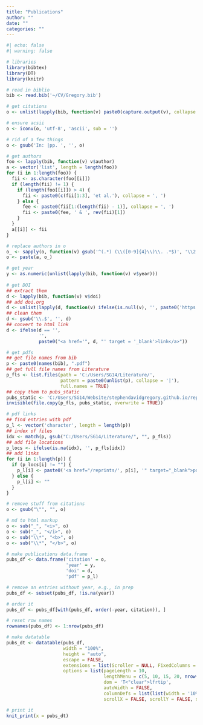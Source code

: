 ```yaml
---
title: "Publications"
author: ""
date: ""
categories: ""
---
```


```r
#| echo: false
#| warning: false

# libraries
library(bibtex)
library(DT)
library(knitr)

# read in biblio
bib <- read.bib('~/CV/Gregory.bib')

# get citations
o <- unlist(lapply(bib, function(v) paste0(capture.output(v), collapse = ' ')))

# ensure acsii
o <- iconv(o, 'utf-8', 'ascii', sub = '')

# rid of a few things
o <- gsub('In: |pp. ', '', o)

# get authors
foo <- lapply(bib, function(v) v$author)
a <- vector('list', length = length(foo))
for (i in 1:length(foo)) {
  fii <- as.character(foo[[i]])
  if (length(fii) != 1) {
    if (length(foo[[i]]) > 4) {
      fii <- paste0(c(fii[1:3], 'et al.'), collapse = ', ')
    } else {
      fee <- paste0(fii[1:(length(fii) - 1)], collapse = ', ')
      fii <- paste0(fee, ' & ', rev(fii)[1])
    }
  }
  a[[i]] <- fii 
}

# replace authors in o
o_ <- sapply(o, function(v) gsub('^(.*) (\\([0-9]{4}\\)\\. .*$)', '\\2', v))
o <- paste(a, o_)

# get year
y <- as.numeric(unlist(lapply(bib, function(v) v$year)))
 
# get DOI
## extract them
d <- lapply(bib, function(v) v$doi)
## add doi.org
d <- unlist(lapply(d, function(v) ifelse(is.null(v), '', paste0('https://doi.org/', v))))
## clean them
d <- gsub('\\.$', '', d)
## convert to html link
d <- ifelse(d == '', 
            '', 
            paste0("<a href='", d, "' target = '_blank'>link</a>"))

# get pdfs
## get file names from bib
p <- paste0(names(bib), ".pdf")
## get full file names from Literature
p_fls <- list.files(path = 'C:/Users/SG14/Literature/',
                    pattern = paste0(unlist(p), collapse = '|'),
                    full.names = TRUE)
## copy them to pubs_static
pubs_static <- 'C:/Users/SG14/Website/stephendavidgregory.github.io/reprints/'
invisible(file.copy(p_fls, pubs_static, overwrite = TRUE))

# pdf links
## find entries with pdf
p_l <- vector('character', length = length(p))
## index of files
idx <- match(p, gsub("C:/Users/SG14/Literature/", "", p_fls))
## add file locations
p_locs <- ifelse(is.na(idx), '', p_fls[idx])
## add links
for (i in 1:length(p)) {
  if (p_locs[i] != "") {
    p_l[i] <- paste0('<a href="/reprints/', p[i], '" target="_blank">pdf</a>')
  } else {
    p_l[i] <- ""
  }
}

# remove stuff from citations
o <- gsub("\"", "", o)

# md to html markup
o <- sub("_", "<i>", o)
o <- sub("_", "</i>", o)
o <- sub("\\*", "<b>", o)
o <- sub("\\*", "</b>", o)

# make publications data.frame
pubs_df <- data.frame('citation' = o,
                      'year' = y,
                      'doi' = d,
                      'pdf' = p_l)

# remove an entries without year, e.g., in prep
pubs_df <- subset(pubs_df, !is.na(year))

# order it
pubs_df <- pubs_df[with(pubs_df, order(-year, citation)), ]

# reset row names
rownames(pubs_df) <- 1:nrow(pubs_df)

# make datatable
pubs_dt <- datatable(pubs_df, 
                     width = "100%",
                     height = "auto",
                     escape = FALSE, 
                     extensions = list(Scroller = NULL, FixedColumns = list(leftColumns = 2)),
                     options = list(pageLength = 10,
                                    lengthMenu = c(5, 10, 15, 20, nrow(pubs_df)),
                                    dom = 'T<"clear">lfrtip',
                                    autoWidth = FALSE,
                                    columnDefs = list(list(width = '10%', targets = c(2, 3, 4))),
                                    scrollX = FALSE, scrollY = FALSE, scrollCollapse = TRUE))

# print it
knit_print(x = pubs_dt) 

```
